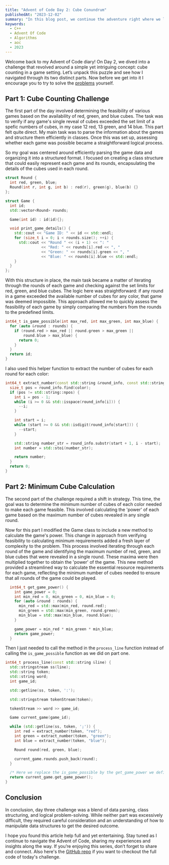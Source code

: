 ```yaml
---
title: "Advent of Code Day 2: Cube Conundrum"
publishedAt: "2023-12-02"
summary: "In this blog post, we continue the adventure right where we left off yesterday with Advent of Code Day 2 challenge."
keywords:
  - C++
  - Advent Of Code
  - Algorithms
  - aoc
  - 2023
---
```


Welcome back to my Advent of Code diary! On Day 2, we dived into a challenge that revolved around a simple yet intriguing concept: cube counting in a game setting. Let’s unpack this puzzle and see how I navigated through its two distinct parts. Now before we get into it I encourage you to try to solve the [problems](https://adventofcode.com/2023/day/2) yourself.

## Part 1: Cube Counting Challenge

The first part of the day involved determining the feasibility of various games based on the availability of red, green, and blue cubes. The task was to verify if any game's single reveal of cubes exceeded the set limit of a spefic numbers of cubes, in my case 12 red, 13 green, and 14 blue.
This part felt quite direct. My main task was to parse the information about the games and structure them efficiently in classes. Once this was set up, assessing whether each game was possible became a straightforward logical process.

So my goal was centered around efficiently parsing the game data and organizing it into a structured format. I focused on creating a class structure that could easily represent each game and its rounds, encapsulating the details of the cubes used in each round.

```cpp
struct Round {
  int red, green, blue;
  Round(int r, int g, int b) : red(r), green(g), blue(b) {}
};

struct Game {
  int id;
  std::vector<Round> rounds;

  Game(int id) : id(id){};

  void print_game_details() {
    std::cout << "Game ID: " << id << std::endl;
    for (size_t i = 0; i < rounds.size(); ++i) {
      std::cout << "Round " << (i + 1) << ": "
                << "Red: " << rounds[i].red << ", "
                << "Green: " << rounds[i].green << ", "
                << "Blue: " << rounds[i].blue << std::endl;
    }
  }
};
```

With this structure in place, the main task became a matter of iterating through the rounds of each game and checking against the set limits for red, green, and blue cubes. The logic here was straightforward: if any round in a game exceeded the available number of cubes for any color, that game was deemed impossible. This approach allowed me to quickly assess the feasibility of each game by simply comparing the numbers from the rounds to the predefined limits.

```cpp
int64_t is_game_possible(int max_red, int max_green, int max_blue) {
  for (auto &round : rounds) {
    if (round.red > max_red || round.green > max_green ||
        round.blue > max_blue) {
      return 0;
    }
  }
  return id;
}
```

I also used this helper function to extract the number of cubes for each round for each color:

```cpp
int64_t extract_number(const std::string &round_info, const std::string &color) {
  size_t pos = round_info.find(color);
  if (pos != std::string::npos) {
    int i = pos - 1;
    while (i >= 0 && std::isspace(round_info[i])) {
      --i;
    }

    int start = i;
    while (start >= 0 && std::isdigit(round_info[start])) {
      --start;
    }

    std::string number_str = round_info.substr(start + 1, i - start);
    int number = std::stoi(number_str);

    return number;
  }
  return 0;
}
```

## Part 2: Minimum Cube Calculation

The second part of the challenge required a shift in strategy. This time, the goal was to determine the minimum number of cubes of each color needed to make each game feasible. This involved calculating the 'power' of each game based on the maximum number of cubes revealed in any single round.

Now for this part I modified the Game class to include a new method to calculate the game's power. This change in approach from verifying feasibility to calculating minimum requirements added a fresh layer of complexity to the problem.
This process involved iterating through each round of the game and identifying the maximum number of red, green, and blue cubes that were revealed in a single round. These maxima were then multiplied together to obtain the 'power' of the game. This new method provided a streamlined way to calculate the essential resource requirements for each game, reflecting the minimum number of cubes needed to ensure that all rounds of the game could be played.

```cpp
  int64_t get_game_power() {
    int game_power = 0;
    int min_red = 0, min_green = 0, min_blue = 0;
    for (auto &round : rounds) {
      min_red = std::max(min_red, round.red);
      min_green = std::max(min_green, round.green);
      min_blue = std::max(min_blue, round.blue);
    }

    game_power = min_red * min_green * min_blue;
    return game_power;
  }
```

Then I just needed to call the method in the `process_line` function instead of calling the `is_game_possible` function as we did on part one.

```cpp
int64_t process_line(const std::string &line) {
  std::stringstream ss(line);
  std::string token;
  std::string word;
  int game_id;

  std::getline(ss, token, ':');

  std::stringstream tokenStream(token);

  tokenStream >> word >> game_id;

  Game current_game(game_id);

  while (std::getline(ss, token, ';')) {
    int red = extract_number(token, "red");
    int green = extract_number(token, "green");
    int blue = extract_number(token, "blue");

    Round round(red, green, blue);

    current_game.rounds.push_back(round);
  }

  /* Here we replace the is_game_possible by the get_game_power we defined before */
  return current_game.get_game_power();
}
```

## Conclusion

In conclusion, day three challenge was a blend of data parsing, class structuring, and logical problem-solving. While neither part was excessively difficult, they required careful consideration and an understanding of how to manipulate data structures to get the desired outcome.

I hope you found this article help full and yet entertaining. Stay tuned as I continue to navigate the Advent of Code, sharing my experiences and insights along the way. If you’re enjoying this series, don’t forget to share and connect.
Also here's the [GitHub repo](https://github.com/jmartinn/aoc-2023) if you want to checkout the full code of today's challenge.
